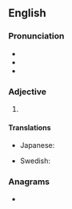 {{also|inc|Inc|inč|inç|Inc.}}
==English==

===Pronunciation===
* {{IPA|en|/ɪŋk/}}
* {{homophones|en|ink}}
* {{rhymes|en|ɪŋk}}

===Adjective===
{{en-adj|-}}

# {{alternative form of|en|Inc}}

====Translations====
{{trans-top|incorporated}}
* Japanese: {{t+|ja|株|tr=かぶ, kabu}}
{{trans-mid}}
* Swedish: {{t+|sv|AB}}
{{trans-bottom}}

===Anagrams===
* {{anagrams|en|a=cin|-cin|CIN|ICN|NCI|NIC|Nic|nic}}